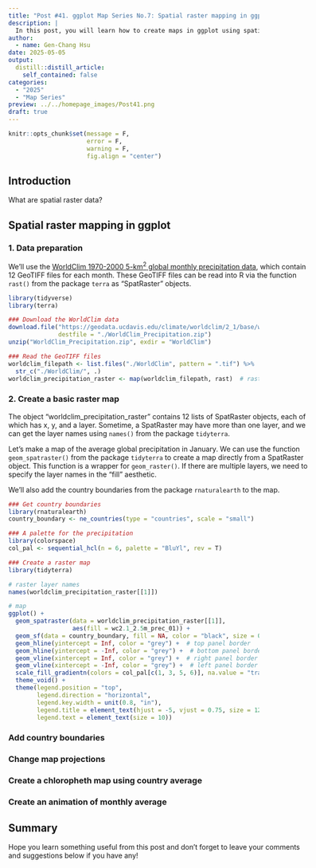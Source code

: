 ```yaml
---
title: "Post #41. ggplot Map Series No.7: Spatial raster mapping in ggplot"
description: |
  In this post, you will learn how to create maps in ggplot using spatial raster data!
author:
  - name: Gen-Chang Hsu
date: 2025-05-05
output:
  distill::distill_article:
    self_contained: false
categories:
  - "2025"
  - "Map Series"
preview: ../../homepage_images/Post41.png
draft: true
---
```


<!-- Webpage style -->

<style>
d-article a {
  color: #2780e3 !important;
  border-bottom: none !important;
}

d-article a:hover {
  color: #2780e3 !important;
  border-bottom: 2px solid !important;
}

d-byline {
  margin-left: -10% !important;
}

d-title {
  margin-left: -10%;
}

d-title h1{
  font-size: 45px;
  width: 130%;
}

d-article {
  margin-left: -10%;
}

p {
  width: 120%;
}

d-article h2 {
  width: 120%;
}

d-article h3 {
  width: 120%;
  font-size: 28px;
}

div.article-footer{
  width: 120%;
}

d-article div.sourceCode { 
  width: 120% !important;
}

d-article pre { 
  width: 120% !important;
}

div.l-body {
  width: 120% !important;
}

d-article table thead tr {
  height: 60px !important;
  width: 210px !important;
}

d-article table thead th {
  height: 60px !important;
  font-size: 22px !important;
  width: 210px !important;
}

d-article table tbody tr td {
  font-size: 21px !important;
  height: 60px !important;
  text-align: center !important;
  width: 210px !important;
}

div.l-body img {
    margin-right: 30% !important;
}

</style>

<head>
  <base target="_blank">
</head>

```r
knitr::opts_chunk$set(message = F, 
                      error = F, 
                      warning = F,
                      fig.align = "center")

```

<!-- Start of the article -->

## Introduction

What are spatial raster data?






## Spatial raster mapping in ggplot

### 1. Data preparation

We'll use the [WorldClim 1970-2000 5-km^2^ global monthly precipitation data](https://www.worldclim.org/data/worldclim21.html), which contain 12 GeoTIFF files for each month. These GeoTIFF files can be read into R via the function `rast()` from the package `terra` as "SpatRaster" objects.

```r
library(tidyverse)
library(terra)

### Download the WorldClim data
download.file("https://geodata.ucdavis.edu/climate/worldclim/2_1/base/wc2.1_2.5m_prec.zip",
              destfile = "./WorldClim_Precipitation.zip")
unzip("WorldClim_Precipitation.zip", exdir = "WorldClim")

### Read the GeoTIFF files
worldclim_filepath <- list.files("./WorldClim", pattern = ".tif") %>% 
  str_c("./WorldClim/", .)
worldclim_precipitation_raster <- map(worldclim_filepath, rast)  # rast() reads the GeoTIFF files as "SpatRaster" objects

```

### 2. Create a basic raster map

The object "worldclim_precipitation_raster" contains 12 lists of SpatRaster objects, each of which has x, y, and a layer. Sometime, a SpatRaster may have more than one layer, and we can get the layer names using `names()` from the package `tidyterra`. 

Let's make a map of the average global precipitation in January. We can use the function `geom_spatraster()` from the package `tidyterra` to create a map directly from a SpatRaster object. This function is a wrapper for `geom_raster()`. If there are multiple layers, we need to specify the layer names in the "fill" aesthetic.

We'll also add the country boundaries from the package `rnaturalearth` to the map. 


```r
### Get country boundaries
library(rnaturalearth)
country_boundary <- ne_countries(type = "countries", scale = "small")

### A palette for the precipitation
library(colorspace)
col_pal <- sequential_hcl(n = 6, palette = "BluYl", rev = T)

### Create a raster map
library(tidyterra)

# raster layer names
names(worldclim_precipitation_raster[[1]])

# map
ggplot() +
  geom_spatraster(data = worldclim_precipitation_raster[[1]],
                  aes(fill = wc2.1_2.5m_prec_01)) + 
  geom_sf(data = country_boundary, fill = NA, color = "black", size = 0.8) + 
  geom_hline(yintercept = Inf, color = "grey") +  # top panel border
  geom_hline(yintercept = -Inf, color = "grey") +  # bottom panel border
  geom_vline(xintercept = Inf, color = "grey") +  # right panel border
  geom_vline(xintercept = -Inf, color = "grey") +  # left panel border
  scale_fill_gradientn(colors = col_pal[c(1, 3, 5, 6)], na.value = "transparent") + 
  theme_void() + 
  theme(legend.position = "top",
        legend.direction = "horizontal",
        legend.key.width = unit(0.8, "in"),
        legend.title = element_text(hjust = -5, vjust = 0.75, size = 12),
        legend.text = element_text(size = 10))

```


### Add country boundaries





### Change map projections





### Create a chloropheth map using country average





### Create an animation of monthly average






## Summary


Hope you learn something useful from this post and don't forget to leave your comments and suggestions below if you have any!

